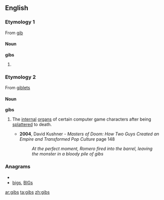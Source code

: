 ==English==

===Etymology 1===
From [[gib]]
====Noun====
'''gibs'''

# {{plural of|gib}}

===Etymology 2===
{{wikipedia}}
From [[giblets]]

====Noun====
'''gibs''' {{pluralonly}}

# {{video games}} The [[internal]] [[organ]]s of certain computer game characters after being [[splatter]]ed to death. 
#*'''2004''', David Kushner - '' Masters of Doom: How Two Guys Created an Empire and Transformed Pop Culture '' page 148
#*:''At the perfect moment, Romero fired into the barrel, leaving the monster in a bloody pile of gibs''

===Anagrams===
* {{alphagram|bgis}}
* [[bigs#English|bigs]], [[BIGs#English|BIGs]]

[[ar:gibs]]
[[ta:gibs]]
[[zh:gibs]]